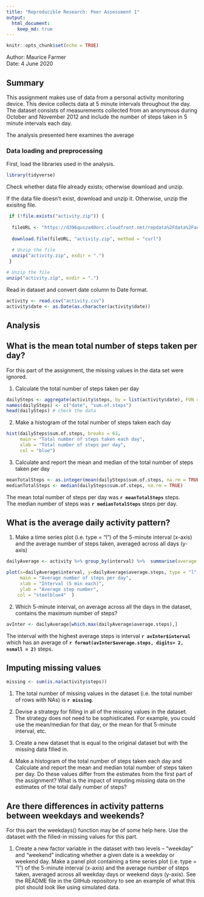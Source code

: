 ```yaml
---
title: "Reproducible Research: Peer Assessment 1"
output: 
  html_document: 
    keep_md: true
---
```


```r
knitr::opts_chunk$set(echo = TRUE)
```

Author: Maurice Farmer  
Date: 4 June 2020


## Summary  
This assignment makes use of data from a personal activity monitoring device. This device collects data at 5 minute intervals throughout the day. The dataset consists of measurements collected from an anonymous during October and November 2012 and include the number of steps taken in 5 minute intervals each day.  

The analysis presented here examines the average

### Data loading and preprocessing  
First, load the libraries used in the analysis.  

```r
library(tidyverse)
```


Check whether data file already exists; otherwise download and unzip. 

If the data file doesn't exist, download and unzip it. Otherwise, unzip the exisitng file.   

```r
 if (!file.exists("activity.zip")) {
  
  fileURL <- "https://d396qusza40orc.cloudfront.net/repdata%2Fdata%2Factivity.zip"
  
  download.file(fileURL, "activity.zip", method = "curl")
  
  # Unzip the file
  unzip("activity.zip", exdir = ".")
 }

# Unzip the file
unzip("activity.zip", exdir = ".")
```

Read in dataset and convert date column to Date format.  
```r
activity <- read.csv("activity.csv")
activity$date <- as.Date(as.character(activity$date))
```

## Analysis

## What is the mean total number of steps taken per day?

For this part of the assignment, the missing values in the data set were ignored.  

1. Calculate the total number of steps taken per day  
```r
dailySteps <- aggregate(activity$steps, by = list(activity$date), FUN = sum)
names(dailySteps) <- c("date", "sum.of.steps")
head(dailySteps) # check the data
```

2. Make a histogram of the total number of steps taken each day  

```r

hist(dailySteps$sum.of.steps, breaks = 61, 
     main = "Total number of steps taken each day", 
     xlab = "Total number of steps per day",
     col = "blue")

```
3. Calculate and report the mean and median of the total number of steps taken per day
```r

meanTotalSteps <- as.integer(mean(dailySteps$sum.of.steps, na.rm = TRUE))
medianTotalSteps <- median(dailySteps$sum.of.steps, na.rm = TRUE)
```

The mean total number of steps per day was **`r meanTotalSteps`** steps.   
The median number of steps was **`r medianTotalSteps`** steps per day.

## What is the average daily activity pattern?

1. Make a time series plot (i.e. type = "l") of the 5-minute interval (x-axis) and the average number of steps taken, averaged across all days (y-axis)

```r

dailyAverage <- activity %>% group_by(interval) %>%  summarise(average.steps = mean(steps, na.rm = TRUE))

plot(x=dailyAverage$interval, y=dailyAverage$average.steps, type = "l", 
     main = "Average number of steps per day", 
     xlab = "Interval (5 min each)", 
     ylab = "Average step number",
    col = "steelblue4"  )


```

2. Which 5-minute interval, on average across all the days in the dataset, contains the maximum number of steps?

```r

avInter <- dailyAverage[which.max(dailyAverage$average.steps),]

```

The interval with the highest average steps is interval **`r avInter$interval`** which has an average of **`r format(avInter$average.steps, digits= 2, nsmall = 2)`** steps.

## Imputing missing values

```r

missing <- sum(is.na(activity$steps))
```

1. The total number of missing values in the dataset (i.e. the total number of rows with NAs) is **`r missing`**.  

2. Devise a strategy for filling in all of the missing values in the dataset. The strategy does not need to be sophisticated. For example, you could use the mean/median for that day, or the mean for that 5-minute interval, etc.
3. Create a new dataset that is equal to the original dataset but with the missing data filled in.
4. Make a histogram of the total number of steps taken each day and Calculate and report the mean and median total number of steps taken per day. Do these values differ from the estimates from the first part of the assignment? What is the impact of imputing missing data on the estimates of the total daily number of steps?

## Are there differences in activity patterns between weekdays and weekends?

For this part the weekdays() function may be of some help here. Use the dataset with the filled-in missing values for this part.

1. Create a new factor variable in the dataset with two levels – “weekday” and “weekend” indicating whether a given date is a weekday or weekend day.
Make a panel plot containing a time series plot (i.e. type = "l") of the 5-minute interval (x-axis) and the average number of steps taken, averaged across all weekday days or weekend days (y-axis). See the README file in the GitHub repository to see an example of what this plot should look like using simulated data.
